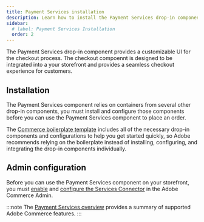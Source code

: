 ```yaml
---
title: Payment Services installation
description: Learn how to install the Payment Services drop-in component on your site.
sidebar:
  # label: Payment Services Installation
  order: 2
---
```



The Payment Services drop-in component provides a customizable UI for the checkout process. The checkout compoennt is designed to be integrated into a your storefront and provides a seamless checkout experience for customers.

## Installation

The Payment Services component relies on containers from several other drop-in components, you must install and configure those components before you can use the Payment Services component to place an order.

The [Commerce boilerplate template](https://github.com/hlxsites/aem-boilerplate-commerce) includes all of the necessary drop-in components and configurations to help you get started quickly, so Adobe recommends relying on the boilerplate instead of installing, configuring, and integrating the drop-in components individually.

## Admin configuration

Before you can use the Payment Services component on your storefront, you must [enable](https://experienceleague.adobe.com/en/docs/commerce-merchant-services/user-guides/integration-services/saas) and [configure the Services Connector](https://experienceleague.adobe.com/en/docs/commerce-learn/tutorials/admin/adobe-commerce-services/configure-adobe-commerce-services-connector) in the Adobe Commerce Admin.

:::note
The [Payment Services overview](/dropins/payment-services/) provides a summary of supported Adobe Commerce features.
:::